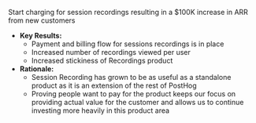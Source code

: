 Start charging for session recordings resulting in a $100K increase in ARR from new customers

* **Key Results:**
  * Payment and billing flow for sessions recordings is in place
  * Increased number of recordings viewed per user
  * Increased stickiness of Recordings product
* **Rationale:**
  * Session Recording has grown to be as useful as a standalone product as it is an extension of the rest of PostHog
  * Proving people want to pay for the product keeps our focus on providing actual value for the customer and allows us to continue investing more heavily in this product area

